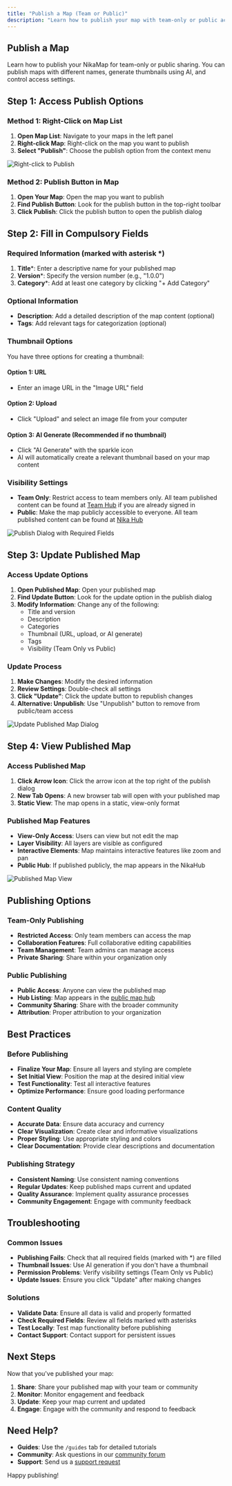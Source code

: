 ```yaml
---
title: "Publish a Map (Team or Public)"
description: "Learn how to publish your map with team-only or public access, including thumbnail generation and collaboration features"
---
```


## Publish a Map

Learn how to publish your NikaMap for team-only or public sharing. You can publish maps with different names, generate thumbnails using AI, and control access settings.

## Step 1: Access Publish Options

### Method 1: Right-Click on Map List
1. **Open Map List**: Navigate to your maps in the left panel
2. **Right-click Map**: Right-click on the map you want to publish
3. **Select "Publish"**: Choose the publish option from the context menu

![Right-click to Publish](/guides/become-map-expert/publish-map-1.jpg)

### Method 2: Publish Button in Map
1. **Open Your Map**: Open the map you want to publish
2. **Find Publish Button**: Look for the publish button in the top-right toolbar
3. **Click Publish**: Click the publish button to open the publish dialog

## Step 2: Fill in Compulsory Fields

### Required Information (marked with asterisk *)
1. **Title***: Enter a descriptive name for your published map
2. **Version***: Specify the version number (e.g., "1.0.0")
3. **Category***: Add at least one category by clicking "+ Add Category"

### Optional Information
- **Description**: Add a detailed description of the map content (optional)
- **Tags**: Add relevant tags for categorization (optional)

### Thumbnail Options
You have three options for creating a thumbnail:

#### Option 1: URL
- Enter an image URL in the "Image URL" field

#### Option 2: Upload
- Click "Upload" and select an image file from your computer

#### Option 3: AI Generate (Recommended if no thumbnail)
- Click "AI Generate" with the sparkle icon
- AI will automatically create a relevant thumbnail based on your map content

### Visibility Settings
- **Team Only**: Restrict access to team members only. All team published content can be found at [Team Hub](https://planet.nika.eco/en/dashboard/team-hub) if you are already signed in
- **Public**: Make the map publicly accessible to everyone. All team published content can be found at [Nika Hub](https://planet.nika.eco/en/hub)

![Publish Dialog with Required Fields](/guides/become-map-expert/publish-map-2.jpg)

## Step 3: Update Published Map

### Access Update Options
1. **Open Published Map**: Open your published map
2. **Find Update Button**: Look for the update option in the publish dialog
3. **Modify Information**: Change any of the following:
   - Title and version
   - Description
   - Categories
   - Thumbnail (URL, upload, or AI generate)
   - Tags
   - Visibility (Team Only vs Public)

### Update Process
1. **Make Changes**: Modify the desired information
2. **Review Settings**: Double-check all settings
3. **Click "Update"**: Click the update button to republish changes
4. **Alternative: Unpublish**: Use "Unpublish" button to remove from public/team access

![Update Published Map Dialog](/guides/become-map-expert/publish-map-3.jpg)

## Step 4: View Published Map

### Access Published Map
1. **Click Arrow Icon**: Click the arrow icon at the top right of the publish dialog
2. **New Tab Opens**: A new browser tab will open with your published map
3. **Static View**: The map opens in a static, view-only format

### Published Map Features
- **View-Only Access**: Users can view but not edit the map
- **Layer Visibility**: All layers are visible as configured
- **Interactive Elements**: Map maintains interactive features like zoom and pan
- **Public Hub**: If published publicly, the map appears in the NikaHub

![Published Map View](/guides/become-map-expert/publish-map-4.jpg)

## Publishing Options

### Team-Only Publishing
- **Restricted Access**: Only team members can access the map
- **Collaboration Features**: Full collaborative editing capabilities
- **Team Management**: Team admins can manage access
- **Private Sharing**: Share within your organization only

### Public Publishing
- **Public Access**: Anyone can view the published map
- **Hub Listing**: Map appears in the [public map hub](https://planet.nika.eco/hub/maps)
- **Community Sharing**: Share with the broader community
- **Attribution**: Proper attribution to your organization

## Best Practices

### Before Publishing
- **Finalize Your Map**: Ensure all layers and styling are complete
- **Set Initial View**: Position the map at the desired initial view
- **Test Functionality**: Test all interactive features
- **Optimize Performance**: Ensure good loading performance

### Content Quality
- **Accurate Data**: Ensure data accuracy and currency
- **Clear Visualization**: Create clear and informative visualizations
- **Proper Styling**: Use appropriate styling and colors
- **Clear Documentation**: Provide clear descriptions and documentation

### Publishing Strategy
- **Consistent Naming**: Use consistent naming conventions
- **Regular Updates**: Keep published maps current and updated
- **Quality Assurance**: Implement quality assurance processes
- **Community Engagement**: Engage with community feedback

## Troubleshooting

### Common Issues
- **Publishing Fails**: Check that all required fields (marked with *) are filled
- **Thumbnail Issues**: Use AI generation if you don't have a thumbnail
- **Permission Problems**: Verify visibility settings (Team Only vs Public)
- **Update Issues**: Ensure you click "Update" after making changes

### Solutions
- **Validate Data**: Ensure all data is valid and properly formatted
- **Check Required Fields**: Review all fields marked with asterisks
- **Test Locally**: Test map functionality before publishing
- **Contact Support**: Contact support for persistent issues

## Next Steps

Now that you've published your map:

1. **Share**: Share your published map with your team or community
2. **Monitor**: Monitor engagement and feedback
3. **Update**: Keep your map current and updated
4. **Engage**: Engage with the community and respond to feedback

## Need Help?

- **Guides**: Use the `/guides` tab for detailed tutorials
- **Community**: Ask questions in our [community forum](/forum)
- **Support**: Send us a [support request](/support)

Happy publishing! 